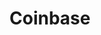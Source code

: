 # Coinbase


<ul className="grid grid-cols-1 md:grid-cols-2 lg:grid-cols-3 xl:grid-cols-4 gap-4 -ml-6">
<ReferenceCard
    title="Account"
    description="Display info about your trading accounts on Coinbase"
    url="/terminal/reference/portfolio/brokers/coinbase/account"
    command="true"
/>
<ReferenceCard
    title="Deposits"
    description="Display a list of deposits for your account."
    url="/terminal/reference/portfolio/brokers/coinbase/deposits"
    command="true"
/>
<ReferenceCard
    title="History"
    description="Display account history"
    url="/terminal/reference/portfolio/brokers/coinbase/history"
    command="true"
/>
<ReferenceCard
    title="Orders"
    description="List your current open orders"
    url="/terminal/reference/portfolio/brokers/coinbase/orders"
    command="true"
/>
</ul>
